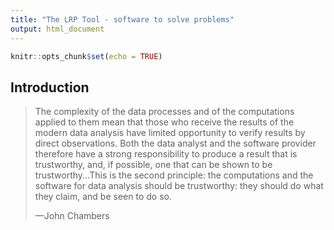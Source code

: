 ```yaml
---
title: "The LRP Tool - software to solve problems"
output: html_document
---
```


```r
knitr::opts_chunk$set(echo = TRUE)
```

## Introduction
> The complexity of the data processes and of the computations applied to them mean that those who receive the results of the modern data analysis have limited opportunity to verify results by direct observations. Both the data analyst and the software provider therefore have a strong responsibility to produce a result that is trustworthy, and, if possible, one that can be shown to be trustworthy...This is the second principle: the computations and the software for data analysis should be trustworthy: they should do what they claim, and be seen to do so. 
>
>---John Chambers


